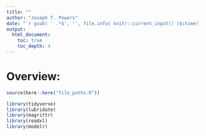 ```yaml
---
title: ""
author: "Joseph T. Powers"
date: "`r gsub( ' .*$', '', file.info( knitr::current_input() )$ctime)`"
output: 
  html_document:
    toc: true
    toc_depth: 4
---
```


# Overview: 

```r
source(here::here("file_paths.R"))

library(tidyverse) 
library(lubridate)
library(magrittr) 
library(readxl) 
library(modelr)
```

